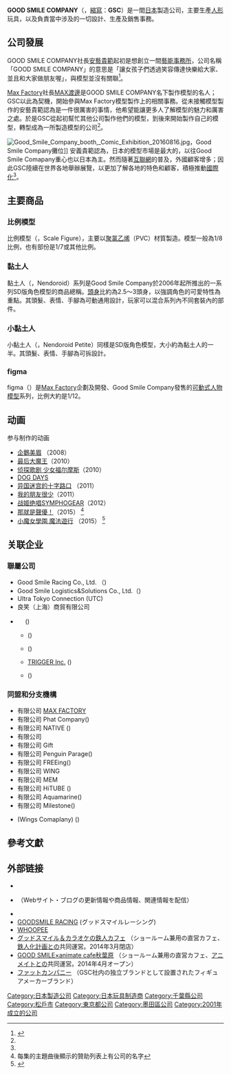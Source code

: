 {{Infobox_Company
| company_name        = GOOD SMILE COMPANY<br />{{lang|ja|株式会社グッドスマイルカンパニー}}
| company_logo        = [[File:Good-Smile-Company.png|File:Good-Smile-Company.png]]
| company_type        = [[股份有限公司|股份有限公司]]<ref name="Good Smile Company会社案内" />
| original_text       = 
| original_spelling   = 
| company_slogan      = 
| market_information  = 
| other_name          =  グッスマ, Good Smile,GSC,良笑
| foundation          = 2001年5月<ref name="Good Smile Company会社案内" />
| location            = [[日本|日本]][[東京都|東京都]][[墨田區|墨田區]]押上1-1-2[[東京晴空塔東塔|東京晴空塔東塔]]17樓<ref name="Good Smile Company会社案内" />
| zip_code            = 
| telephone_no        = 
| traded_as           = [[非上市公司|非上市公司]]
| key_people          = 安藝貴範<ref name="Good Smile Company会社案内" />
| industry            = 
| products            = 
| services            = 玩具模型製作及販售<br>映像、音樂製作及活動策劃<br>攝影，廣告和包裝設計及製作<br>藝人管理
| capital             = 300萬[[日元|日元]]<ref name="Good Smile Company会社案内" />
| revenue             = 
| operating_income    = 
| profit              = 
| total_asset         = 
| net_asset           = 
| market_value        = 
| num_employees       = 65名<ref name="Good Smile Company会社案内">{{cite web  | language =ja  | publisher =  | title =Good Smile Company会社案内  | url =http://www.goodsmile.info/ja/about  | author =  | date =  | accessdate =2015-06-22  | archive-date =2019-01-26  | archive-url =https://web.archive.org/web/20190126001212/https://www.goodsmile.info/ja/about  | dead-url =no  }}</ref>
| P/E ratio           = 
| earnings per share  = 
| Net asset value     = 
| accounting_period   = 
| parent              = 
| divisions           = 
| major_shareholder   = 
| subsid              = 
| homepage            = http://www.goodsmile.info/
| width               = 
}}

'''GOOD SMILE COMPANY'''（{{lang-ja|'''グッドスマイルカンパニー'''}}，[[縮寫|縮寫]]：'''GSC'''）是一間[[日本|日本]]製造公司，主要生產[[人形|人形]]玩具，以及負責當中涉及的一切設計、生產及銷售事務。

==公司發展==
GOOD SMILE COMPANY社長[[安藝貴範|安藝貴範]]起初是想創立一間[[藝能事務所|藝能事務所]]，公司名稱「GOOD SMILE COMPANY」的意思是「讓女孩子們透過笑容傳達快樂給大家、並且和大家做朋友喔」，與模型並沒有關聯<ref name ="interview">{{cite web|url=http://gnn.gamer.com.tw/5/101965.html|title=參訪日本模型大廠 Good Smile Company 獨家專訪社長安藝貴範|date=2014-08-18|publisher=GNN 新聞網|accessdate=2015-06-22|archive-date=2019-06-25|archive-url=https://web.archive.org/web/20190625203148/https://gnn.gamer.com.tw/5/101965.html|dead-url=no}}</ref>。

[[Max_Factory|Max Factory]]社長[[MAX渡邊|MAX渡邊]]是GOOD SMILE COMPANY名下製作模型的名人；GSC以此為契機，開始參與Max Factory模型製作上的相關事務。從未接觸模型製作的安藝貴範認為是一件很厲害的事情，他希望能讓更多人了解模型的魅力和厲害之處。於是GSC從起初幫忙其他公司製作他們的模型，到後來開始製作自己的模型，轉型成為一所製造模型的公司<ref name= "interview"/>。

[[File:Good_Smile_Company_booth,_Comic_Exhibition_20160816.jpg|thumb]]，Good Smile Company攤位]]
安義貴範認為，日本的模型市場是最大的，以往Good Smile Comapany重心也以日本為主。然而隨著[[互聯網|互聯網]]的普及，外國顧客增多；因此GSC陸續在世界各地舉辦展覽，以更加了解各地的特色和顧客，積極推動[[國際化|國際化]]<ref name="interview" />。

==主要商品==
===比例模型===
比例模型（{{lang|ja|スケールフィギュア}}，Scale Figure），主要以[[聚氯乙烯|聚氯乙烯]]（PVC）材質製造。模型一般為1/8比例，也有部份是1/7或其他比例。

===黏土人===
{{main|黏土人}}
黏土人（{{lang|ja|ねんどろいど}}，Nendoroid）系列是Good Smile Company於2006年起所推出的一系列SD版角色模型的商品總稱。[[頭身|頭身]]比約為2.5～3頭身，以強調角色的可愛特性為重點。其頭髮、表情、手腳為可動通用設計，玩家可以混合系列內不同套裝內的部件。

===小黏土人===
小黏土人（{{lang|ja|ねんどろいど ぷち}}，Nendoroid Petite）同樣是SD版角色模型，大小約為黏土人的一半。其頭髮、表情、手腳為可拆設計。

===figma===
{{main|figma}}
figma（{{lang|ja|フィグマ}}）是[[Max_Factory|Max Factory]]企劃及開發、Good Smile Company發售的[[可動式人物模型|可動式人物模型]]系列，比例大約是1/12。

==动画==
参与制作的动画
*[[企鵝美眉|企鵝美眉]] （2008）
*[[最后大魔王|最后大魔王]]（2010）
*[[侦探歌剧_少女福尔摩斯|侦探歌剧 少女福尔摩斯]]（2010）
*[[DOG_DAYS|DOG DAYS]]
*[[异国迷宫的十字路口|异国迷宫的十字路口]] （2011）
*[[我的朋友很少|我的朋友很少]]（2011）
*[[战姬绝唱SYMPHOGEAR|战姬绝唱SYMPHOGEAR]]（2012）
*[[那就是聲優！|那就是聲優！]]（2015） <ref>每集的主題曲後顯示的贊助列表上有公司的名字</ref>
*[[小魔女學園_魔法遊行|小魔女學園 魔法遊行]] （2015） <ref>{{Cite web |url=http://littlewitchacademia.jp/staffcast/ |title=映画『リトルウィッチアカデミア』公式サイト Staff&Cast |accessdate=2015-08-17 |archive-date=2020-02-22 |archive-url=https://web.archive.org/web/20200222011624/http://littlewitchacademia.jp/staffcast/ |dead-url=no }}</ref>

==关联企业==
===聯屬公司===
* Good Smile Racing Co., Ltd. （{{lang|ja|株式会社グッドスマイルレーシング}})
* Good Smile Logistics&Solutions Co., Ltd.（{{lang|ja|株式会社グッドスマイルロジスティクス&ソリューションズ}})
* Ultra Tokyo Connection (UTC)
* 良笑（上海）商貿有限公司
* {{tsl|ja|ウルトラスーパーピクチャーズ|ULTRA SUPER PICTURES}}　 ({{lang|ja|株式会社ウルトラスーパーピクチャーズ}})
**{{tsl|ja|サンジゲン|SANZIGEN Inc.}} ({{lang|ja|株式会社サンジゲン}})
**{{tsl|ja|Ordet|Ordet Co.,Ltd}} ({{lang|ja|株式会社Ordet}})
**[[TRIGGER|TRIGGER Inc.]] ({{lang|ja|株式会社トリガー}})
**{{tsl|ja|ライデンフィルム|LIDEN FILMS,Inc.}} ({{lang|ja|株式会社ライデンフィルム}})

===同盟和分支機構===
*有限公司 [[MAX_FACTORY|MAX FACTORY]]
*有限公司 Phat Company({{lang|ja|ファット・カンパニー}})
*有限公司 NATIVE ({{lang|ja|ネイティブ}})
*有限公司 {{tsl|ja|MAGES.|MAGES. Inc.}}
*有限公司 Gift
*有限公司 Penguin Parage({{lang|ja|株式会社ペンギンパレード}})
*有限公司 FREEing({{lang|ja|株式会社 FREEing}})
*有限公司 WING
*有限公司 MEM
*有限公司 HiTUBE ({{lang|ja|株式会社ハイチューブ}})
*有限公司 Aquamarine({{lang|ja|株式会社アクアマリン}})
*有限公司 Milestone({{lang|ja|株式会社マイルストン}})
*{{lang|zh|双翼社}} (Wings Comaplany) ({{lang|ja|株式会社双翼}})
==參考文獻==
<div class="references-small">
<references></references>
</div>

==外部链接==
{{commonscat|Good Smile Company}}
* {{official website}}
* {{Twitter|GSC_GUMA|ぐま子 【おしらせがかり】}}（Webサイト・ブログの更新情報や商品情報、関連情報を配信）
* {{YouTube channel|GoodsmileJP|GOOD SMILE CHANNEL|株式会社グッドスマイルカンパニー公式チャンネル！}}
* [http://www.goodsmileracing.com/ GOODSMILE RACING] {{Wayback|url=http://www.goodsmileracing.com/ |date=20210513002621 }} (グッドスマイルレーシング)
* [http://www.w-pee.jp/index.html WHOOPEE] {{Wayback|url=http://www.w-pee.jp/index.html |date=20120629221341 }}
* [http://www.gstjcafe.jp/ グッドスマイル＆カラオケの鉄人カフェ] {{Wayback|url=http://www.gstjcafe.jp/ |date=20120511045348 }}（ショールーム兼用の直営カフェ、[[鉄人化計画|鉄人化計画]]との共同運営。2014年3月閉店）
* [http://www.animate.co.jp/special/cafe/pc/akihabara/ GOOD SMILE×animate cafe秋葉原] {{Wayback|url=http://www.animate.co.jp/special/cafe/pc/akihabara/ |date=20150329023908 }}（ショールーム兼用の直営カフェ、[[アニメイト|アニメイト]]との共同運営。2014年4月オープン）
* [http://www.phatcompany.jp/index.html ファットカンパニー] {{Wayback|url=http://www.phatcompany.jp/index.html |date=20200129174943 }}（GSC社内の独立ブランドとして設置されたフィギュアメーカーブランド）

[[Category:日本製造公司|Category:日本製造公司]]
[[Category:日本玩具制造商|Category:日本玩具制造商]]
[[Category:千葉縣公司|Category:千葉縣公司]]
[[Category:松戶市|Category:松戶市]]
[[Category:東京都公司|Category:東京都公司]]
[[Category:墨田區公司|Category:墨田區公司]]
[[Category:2001年成立的公司|Category:2001年成立的公司]]